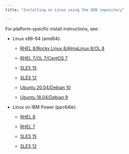 ```yaml
---
title: "Installing on Linux using the EDB repository"

---
```


<div id="installing_and_configuring_the_ocl_connector" class="registered_link"></div>

For platform-specific install instructions, see:

- Linux x86-64 (amd64):
  - [RHEL 8/Rocky Linux 8/AlmaLinux 8/OL 8](01_ocl_connector14_rhel_variants8_x86)

  - [RHEL 7/OL 7/CentOS 7](02_ocl_connector14_rhel_variants7_x86)
  - [SLES 15](03_ocl_connector14_sles15_x86)
  - [SLES 12](03_ocl_connector14_sles12_x86)
  - [Ubuntu 20.04/Debian 10](05_ocl_connector14_ubuntu20_deb10_x8)
  - [Ubuntu 18.04/Debian 9](06_ocl_connector14_ubuntu18_deb9_x86)

- Linux on IBM Power (ppc64le):
  - [RHEL 8](07_ocl_connector14_rhel8_ppcle)

  - [RHEL 7](08_ocl_connector14_rhel7_ppcle)
  - [SLES 15](09_ocl_connector14_sles15_ppcle)
  - [SLES 12](10_ocl_connector14_sles12_ppcle)



